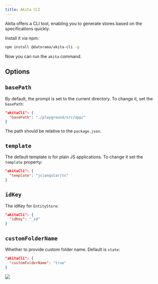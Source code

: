 ```yaml
---
title: Akita CLI
---
```


Akita offers a CLI tool, enabling you to generate stores based on the specifications quickly.

Install it via npm:

```bash
npm install @datorama/akita-cli -g
```

Now you can run the `akita` command.

## Options

## `basePath`

By default, the prompt is set to the current directory. To change it, set the `basePath`:

```json title="package.json"
"akitaCli": {
  "basePath": "./playground/src/app/"
}
```
The path should be relative to the `package.json`.

## `template`
The default template is for plain JS applications. To change it set the `template` property:
```json title="package.json"
"akitaCli": {
  "template": "js|angular|ts"
}
```

## `idKey`
The idKey for `EntityStore`:

```json title="package.json"
"akitaCli": {
  "idKey": "_id"
}
```

## `customFolderName`
Whether to provide custom folder name. Default is `state`:
```json title="package.json"
"akitaCli": {
  "customFolderName": "true"
}
```

<img src="https://media.giphy.com/media/dCDq5fL8AoldTz28L7/giphy.gif" class="gif" />